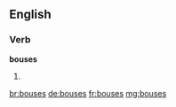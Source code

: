 
==English==

===Verb===
'''bouses'''

# {{third-person singular of|bouse}}

[[br:bouses]]
[[de:bouses]]
[[fr:bouses]]
[[mg:bouses]]